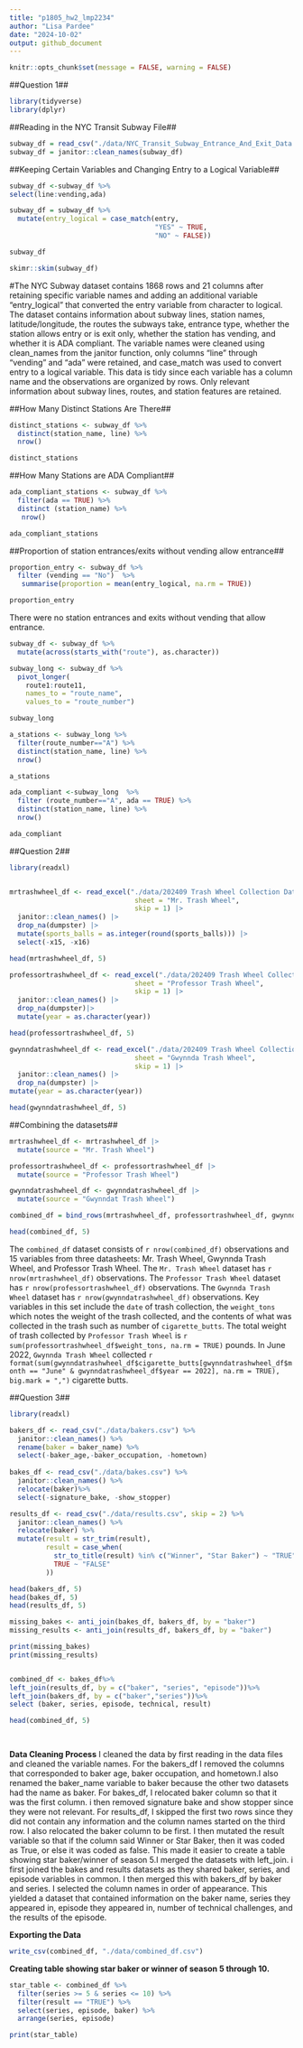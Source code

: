 ```yaml
---
title: "p1805_hw2_lmp2234"
author: "Lisa Pardee"
date: "2024-10-02"
output: github_document
---
```


```r
knitr::opts_chunk$set(message = FALSE, warning = FALSE)

```

##Question 1##

```r
library(tidyverse)
library(dplyr)
```

##Reading in the NYC Transit Subway File##
```r
subway_df = read_csv("./data/NYC_Transit_Subway_Entrance_And_Exit_Data.csv")
subway_df = janitor::clean_names(subway_df)
```

##Keeping Certain Variables and Changing Entry to a Logical Variable## 
```r
subway_df <-subway_df %>%
select(line:vending,ada)

subway_df = subway_df %>%
  mutate(entry_logical = case_match(entry,
                                    "YES" ~ TRUE,
                                    "NO" ~ FALSE))

subway_df

skimr::skim(subway_df)
```
#The NYC Subway dataset contains 1868 rows and 21 columns after retaining specific variable names and adding an additional variable "entry_logical" that converted the entry variable from character to logical. The dataset contains information about subway lines, station names, latitude/longitude, the routes the subways take, entrance type, whether the station allows entry or is exit only, whether the station has vending, and whether it is ADA compliant. The variable names were cleaned using clean_names from the janitor function, only columns "line" through "vending" and "ada" were retained, and case_match was used to convert entry to a logical variable. This data is tidy since each variable has a column name and the observations are organized by rows. Only relevant information about subway lines, routes, and station features are retained.  


##How Many Distinct Stations Are There##
```r
distinct_stations <- subway_df %>%
  distinct(station_name, line) %>%
  nrow()

distinct_stations

```

##How Many Stations are ADA Compliant##
```r
ada_compliant_stations <- subway_df %>%
  filter(ada == TRUE) %>%
  distinct (station_name) %>%
   nrow()

ada_compliant_stations

```

##Proportion of station entrances/exits without vending allow entrance##

```r
proportion_entry <- subway_df %>%
  filter (vending == "No")  %>%
   summarise(proportion = mean(entry_logical, na.rm = TRUE)) 

proportion_entry

```
There were no station entrances and exits without vending that allow entrance.

```r
subway_df <- subway_df %>%
  mutate(across(starts_with("route"), as.character))

subway_long <- subway_df %>%
  pivot_longer(
    route1:route11, 
    names_to = "route_name", 
    values_to = "route_number")

subway_long

a_stations <- subway_long %>%
  filter(route_number=="A") %>%  
  distinct(station_name, line) %>%
  nrow()

a_stations

ada_compliant <-subway_long  %>%
  filter (route_number=="A", ada == TRUE) %>%
  distinct(station_name, line) %>%
  nrow()

ada_compliant

```


##Question 2##

```r
library(readxl)


mrtrashwheel_df <- read_excel("./data/202409 Trash Wheel Collection Data.xlsx", 
                               sheet = "Mr. Trash Wheel", 
                               skip = 1) |> 
  janitor::clean_names() |> 
  drop_na(dumpster) |> 
  mutate(sports_balls = as.integer(round(sports_balls))) |> 
  select(-x15, -x16)  

head(mrtrashwheel_df, 5)

```
```r
professortrashwheel_df <- read_excel("./data/202409 Trash Wheel Collection Data.xlsx", 
                               sheet = "Professor Trash Wheel", 
                               skip = 1) |> 
  janitor::clean_names() |> 
  drop_na(dumpster)|>  
  mutate(year = as.character(year))

head(professortrashwheel_df, 5)
```
```r
gwynndatrashwheel_df <- read_excel("./data/202409 Trash Wheel Collection Data.xlsx", 
                               sheet = "Gwynnda Trash Wheel", 
                               skip = 1) |> 
  janitor::clean_names() |> 
  drop_na(dumpster) |> 
mutate(year = as.character(year))

head(gwynndatrashwheel_df, 5)
```

##Combining the datasets##
```r
mrtrashwheel_df <- mrtrashwheel_df |> 
  mutate(source = "Mr. Trash Wheel") 

professortrashwheel_df <- professortrashwheel_df |> 
  mutate(source = "Professor Trash Wheel") 

gwynndatrashwheel_df <- gwynndatrashwheel_df |> 
  mutate(source = "Gwynndat Trash Wheel")

combined_df = bind_rows(mrtrashwheel_df, professortrashwheel_df, gwynndatrashwheel_df)

head(combined_df, 5)
```

The `combined_df` dataset consists of `r nrow(combined_df)` observations and 15 variables from three datasheets: Mr. Trash Wheel, Gwynnda Trash Wheel, and Professor Trash Wheel. The `Mr. Trash Wheel` dataset has `r nrow(mrtrashwheel_df)`  observations. The `Professor Trash Wheel` dataset has `r nrow(professortrashwheel_df)` observations. The `Gwynnda Trash Wheel` dataset has `r nrow(gwynndatrashwheel_df)` observations. Key variables in this set include the `date` of trash collection, the `weight_tons` which notes the weight of the trash collected, and the contents of what was collected in the trash such as number of `cigarette_butts`. The total weight of trash collected by `Professor Trash Wheel` is `r sum(professortrashwheel_df$weight_tons, na.rm = TRUE)` pounds. In June 2022, `Gwynnda Trash Wheel` collected `r format(sum(gwynndatrashwheel_df$cigarette_butts[gwynndatrashwheel_df$month == "June" & gwynndatrashwheel_df$year == 2022], na.rm = TRUE), big.mark = ",")` cigarette butts. 

##Question 3## 

```r
library(readxl)

bakers_df <- read_csv("./data/bakers.csv") %>%
  janitor::clean_names() %>%
  rename(baker = baker_name) %>%
  select(-baker_age,-baker_occupation, -hometown)
  
bakes_df <- read_csv("./data/bakes.csv") %>%
  janitor::clean_names() %>%
  relocate(baker)%>%
  select(-signature_bake, -show_stopper)

results_df <- read_csv("./data/results.csv", skip = 2) %>%
  janitor::clean_names() %>%
  relocate(baker) %>%
  mutate(result = str_trim(result),  
         result = case_when(
           str_to_title(result) %in% c("Winner", "Star Baker") ~ "TRUE",  
           TRUE ~ "FALSE"
         ))

head(bakers_df, 5)
head(bakes_df, 5)
head(results_df, 5)

missing_bakes <- anti_join(bakes_df, bakers_df, by = "baker")
missing_results <- anti_join(results_df, bakers_df, by = "baker")

print(missing_bakes)
print(missing_results)


combined_df <- bakes_df%>%
left_join(results_df, by = c("baker", "series", "episode"))%>%
left_join(bakers_df, by = c("baker","series"))%>%
select (baker, series, episode, technical, result)

head(combined_df, 5)

  
```

**Data Cleaning Process**
I cleaned the data by first reading in the data files and cleaned the variable names. For the bakers_df I removed the columns that corresponded to baker age, baker occupation, and hometown.I also renamed the baker_name variable to baker because the other two datasets had the name as baker. For bakes_df, I relocated baker column so that it was the first column. i then removed signature bake and show stopper since they were not relevant. For results_df, I skipped the first two rows since they did not contain any information and the column names started on the third row. I also relocated the baker column to be first. I then mutated the result variable so that if the column said Winner or Star Baker, then it was coded as True, or else it was coded as false. This made it easier to create a table showing star baker/winner of season 5.I merged the datasets with left_join. i first joined the bakes and results datasets as they shared baker, series, and episode variables in common. I then merged this with bakers_df by baker and series. I selected the column names in order of appearance. This yielded a dataset that contained information on the baker name, series they appeared in, episode they appeared in, number of technical challenges, and the results of the episode. 

**Exporting the Data**
```r
write_csv(combined_df, "./data/combined_df.csv")
```

**Creating table showing star baker or winner of season 5 through 10. **
```r

star_table <- combined_df %>%
  filter(series >= 5 & series <= 10) %>%
  filter(result == "TRUE") %>%
  select(series, episode, baker) %>%
  arrange(series, episode)

print(star_table)

```

